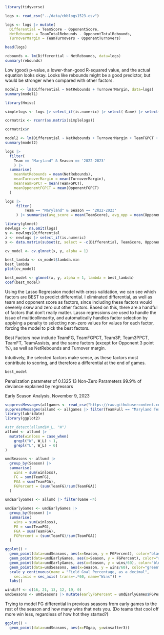 ```r
library(tidyverse)
```

```r
logs <- read_csv("../data/cbblogs1523.csv")
```

```r
logs <- logs |> mutate(
  Differential = TeamScore - OpponentScore, 
  NetRebounds = TeamTotalRebounds - OpponentTotalRebounds,
  TurnoverMargin = TeamTurnovers - OpponentTurnovers)

head(logs)
```

```r
rebounds <- lm(Differential ~ NetRebounds, data=logs)
summary(rebounds)
```

Low (good) p-value, a lower-than-good R-squared value, and the actual equation looks okay. Looks like rebounds might be a good predictor, but would be stronger when compared with other factors.

```r
model1 <- lm(Differential ~ NetRebounds + TurnoverMargin, data=logs)
summary(model1)
```

```r
library(Hmisc)
```

```r
simplelogs <- logs |> select_if(is.numeric) |> select(-Game) |> select(Differential, NetRebounds, TurnoverMargin, TeamFGPCT, TeamTotalRebounds, OpponentFGPCT, OpponentTotalRebounds)
```

```r
cormatrix <- rcorr(as.matrix(simplelogs))

cormatrix$r
```

```r
model2 <- lm(Differential ~ NetRebounds + TurnoverMargin + TeamFGPCT + OpponentFGPCT, data=logs)
summary(model2)
```

```r
logs |> 
  filter(
    Team == "Maryland" & Season == '2022-2023'
    ) |> 
  summarise(
    meanNetRebounds = mean(NetRebounds),
    meanTurnoverMargin = mean(TurnoverMargin),
    meanTeamFGPCT = mean(TeamFGPCT),
    meanOpponentFGPCT = mean(OpponentFGPCT)
  )
```

```r
logs |> 
     filter(
         Team == "Maryland" & Season == '2022-2023'
     ) |> summarise(avg_score = mean(TeamScore), avg_opp = mean(OpponentScore))
```


```r
library(glmnet)
newlogs <- na.omit(logs)
y <- newlogs$Differential
z <- newlogs |> select_if(is.numeric)
x <- data.matrix(subset(z, select = -c(Differential, TeamScore, OpponentScore)))
```

```r
cv_model <- cv.glmnet(x, y, alpha = 1)

best_lambda <- cv_model$lambda.min
best_lambda
plot(cv_model)
```

```r
best_model <- glmnet(x, y, alpha = 1, lambda = best_lambda)
coef(best_model)
```

Using the Lasso Regression model with cross validation, we can see which factors are BEST to predict differential. I eliminated differential, as well as team and opponent score as factors, since including these factors would severely skew and zero out other factors. Based on this, there are a handful of factors that don't really matter. Lasso regressions are used to handle the issue of multicollinearity, and automatically handles factor selection by applying a penalty to selecting non-zero values for values for each factor, forcing the model to pick the best factors.

Best Factors now include TeamFG, TeamFGPCT, Team3P, Team3PPCT, TeamFT, TeamAssists, and the same factors (except for Opponent 3 point %), as well as NetRebounds and Turnover margin.

Intuitively, the selected factors make sense, as these factors most contribute to scoring, and therefore a differential at the end of games.

```r
best_model
```

Penalization parameter of 0.1325
13 Non-Zero Parameters
99.9% of deviance explained by regressors

########## Early Season Analysis, November 9, 2023

```r
suppressMessages(allgames <- read_csv("https://raw.githubusercontent.com/dwillis/dwillis.github.io/main/docs/sports-data-files/cbblogs1524.csv"))
suppressMessages(allumd <- allgames |> filter(TeamFull == "Maryland Terrapins"))
library(lubridate)
library(ggplot2)
```

```r
#str_detect(allumd$W_L, "W")
allumd <- allumd |>
  mutate(winloss = case_when(
    grepl("W", W_L) ~ 1, 
    grepl("L", W_L) ~ 0)
) 

umdSeasons <- allumd |> 
  group_by(Season) |> 
  summarise(
    wins = sum(winloss), 
    FG = sum(TeamFG), 
    FGA = sum(TeamFGA), 
    FGPercent = (sum(TeamFG)/sum(TeamFGA))
  )

umdEarlyGames <- allumd |> filter(Game <4)

umdEarlyGames <- umdEarlyGames |> 
  group_by(Season) |> 
  summarise(
    wins = sum(winloss), 
    FG = sum(TeamFG), 
    FGA = sum(TeamFGA), 
    FGPercent = (sum(TeamFG)/sum(TeamFGA))
  )
```

```r
ggplot() +
  geom_point(data=umdSeasons, aes(x=Season, y = FGPercent), color="black") +
  geom_point(data=umdEarlyGames, aes(x=Season, y = FGPercent), color="red") +
  geom_point(data=umdEarlyGames, aes(x=Season, y = wins/60), color="blue") +
  geom_point(data=umdSeasons, aes(x=Season, y = wins/60), color="green") +
  scale_y_continuous(name = "Field Goal Percentage, as a decimal",
    sec.axis = sec_axis( trans=~.*60, name="Wins")) +
  labs()
```
```r
windiff <- c(16, 21, 13, 12, 19, 0)
umdSeasons <- umdSeasons |> mutate(earlyFGPercent = umdEarlyGames$FGPercent,  winsafter3 = windiff, FGgap = umdSeasons$FGPercent - earlyFGPercent)
```

Trying to model FG differential in previous seasons from early games to the rest of the season and how many wins that nets you. (Do teams that cool off more win less, regardless of how hot they started?)

```r
ggplot() + 
  geom_point(data=umdSeasons, aes(x=FGgap, y=winsafter3))
```

